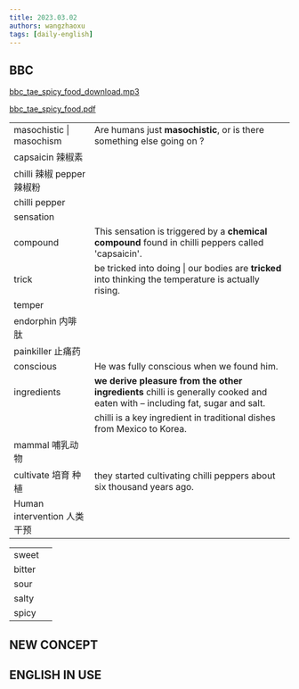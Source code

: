 ```yaml
---
title: 2023.03.02
authors: wangzhaoxu
tags: [daily-english]
---
```


## BBC

[bbc_tae_spicy_food_download.mp3](/bbc/bbc_tae_spicy_food_download.mp3)

[bbc_tae_spicy_food.pdf](/bbc/bbc_tae_spicy_food.pdf)

|                             |                                                                                                                              |
| --------------------------- | ---------------------------------------------------------------------------------------------------------------------------- |
| masochistic \| masochism    | Are humans just **masochistic**, or is there something else going on ?                                                       |
| capsaicin 辣椒素            |                                                                                                                              |
| chilli 辣椒 pepper 辣椒粉   |                                                                                                                              |
| chilli pepper               |                                                                                                                              |
| sensation                   |                                                                                                                              |
| compound                    | This sensation is triggered by a **chemical compound** found in chilli peppers called 'capsaicin'.                           |
| trick                       | be tricked into doing \| our bodies are **tricked** into thinking the temperature is actually rising.                        |
| temper                      |                                                                                                                              |
| endorphin 内啡肽            |                                                                                                                              |
| painkiller 止痛药           |                                                                                                                              |
| conscious                   | He was fully conscious when we found him.                                                                                    |
| ingredients                 | **we derive pleasure from the other ingredients** chilli is generally cooked and eaten with – including fat, sugar and salt. |
|                             | chilli is a key ingredient in traditional dishes from Mexico to Korea.                                                       |
| mammal 哺乳动物             |                                                                                                                              |
| cultivate 培育 种植         | they started cultivating chilli peppers about six thousand years ago.                                                        |
| Human intervention 人类干预 |                                                                                                                              |

|        |     |
| ------ | --- |
| sweet  |     |
| bitter |     |
| sour   |     |
| salty  |     |
| spicy  |     |

## NEW CONCEPT

## ENGLISH IN USE
